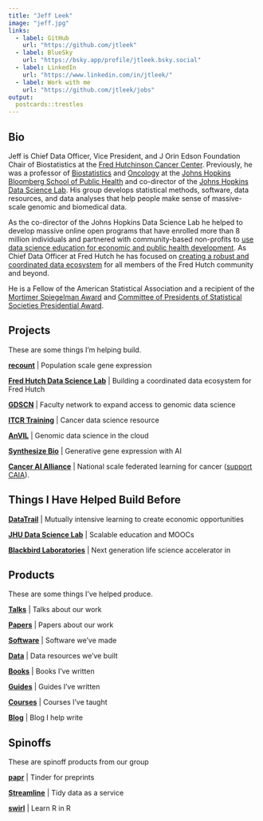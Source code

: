 ```yaml
---
title: "Jeff Leek"
image: "jeff.jpg"
links:
  - label: GitHub
    url: "https://github.com/jtleek"
  - label: BlueSky
    url: "https://bsky.app/profile/jtleek.bsky.social"
  - label: LinkedIn
    url: "https://www.linkedin.com/in/jtleek/"
  - label: Work with me
    url: "https://github.com/jtleek/jobs"
output:
  postcards::trestles
---
```

 
## Bio

Jeff is Chief Data Officer, Vice President, and J Orin Edson Foundation Chair of Biostatistics at the [Fred Hutchinson Cancer Center](https://www.fredhutch.org/). Previously, he was a professor of [Biostatistics](https://www.jhsph.edu/departments/biostatistics/) and [Oncology](https://www.rits.onc.jhmi.edu/dbb/) at the [Johns Hopkins Bloomberg School of Public Health](https://www.jhsph.edu/) and co-director of the [Johns Hopkins Data Science Lab](https://jhudatascience.org/).  His group develops statistical methods, software, data resources, and data analyses that help people make sense of massive-scale genomic and biomedical data.  

As the co-director of the Johns Hopkins Data Science Lab he helped to develop massive online open programs that have enrolled more than 8 million individuals and partnered with community-based non-profits to [use data science education for economic and public health development](https://magazine.jhsph.edu/2019/data-science-careers-baltimores-underserved-community-members). As Chief Data Officer at Fred Hutch he has focused on [creating a robust and coordinated data ecosystem](https://ocdo.fredhutch.org/) for all members of the Fred Hutch community and beyond. 

He is a Fellow of the American Statistical Association and a recipient of the [Mortimer Spiegelman Award](https://spiegelmanaward.github.io/) and [Committee of Presidents of Statistical Societies Presidential Award](https://en.wikipedia.org/wiki/COPSS_Presidents%27_Award).  


## Projects

These are some things I'm helping build. 

**[recount](https://jhubiostatistics.shinyapps.io/recount/)** | Population scale gene expression

**[Fred Hutch Data Science Lab](https://ocdo.fredhutch.org/)** | Building a coordinated data ecosystem for Fred Hutch 

**[GDSCN](http://www.gdscn.org/)** | Faculty network to expand access to genomic data science

**[ITCR Training](https://www.itcrtraining.org/)** | Cancer data science resource

**[AnVIL](https://anvilproject.org/)** | Genomic data science in the cloud

**[Synthesize Bio](https://www.synthesize.bio/)** | Generative gene expression with AI

**[Cancer AI Alliance](https://www.canceralliance.ai/)** | National scale federated learning for cancer ([support CAIA](https://secure.fredhutch.org/site/TR?px=2244315&fr_id=2142&pg=personal)).


## Things I Have Helped Build Before

**[DataTrail](https://www.datatrail.org/)** | Mutually intensive learning to create economic opportunities

**[JHU Data Science Lab](https://jhudatascience.org/)** | Scalable education and MOOCs

**[Blackbird Laboratories](https://blackbirdlab.org/)** | Next generation life science accelerator in


## Products

These are some things I've helped produce. 

**[Talks](https://jtleek.com/talks)** |  Talks about our work

**[Papers](https://scholar.google.com/citations?user=HI-I6C0AAAAJ&hl=en&oi=ao)** | Papers about our work

**[Software](https://github.com/jtleek/software)** | Software we've made

**[Data](https://github.com/jtleek/data)** | Data resources we've built

**[Books](https://github.com/jtleek/books)** | Books I've written

**[Guides](https://github.com/search?q=user%3Ajtleek+guides)** | Guides I've written

**[Courses](https://github.com/jtleek/courses)** | Courses I've taught

**[Blog](https://simplystatistics.org/)** | Blog I help write


## Spinoffs

These are spinoff products from our group

**[papr](http://www.papr.io/)** | Tinder for preprints

**[Streamline](https://streamlinedatascience.io/)** | Tidy data as a service

**[swirl](https://swirlstats.com/)** | Learn R in R 

